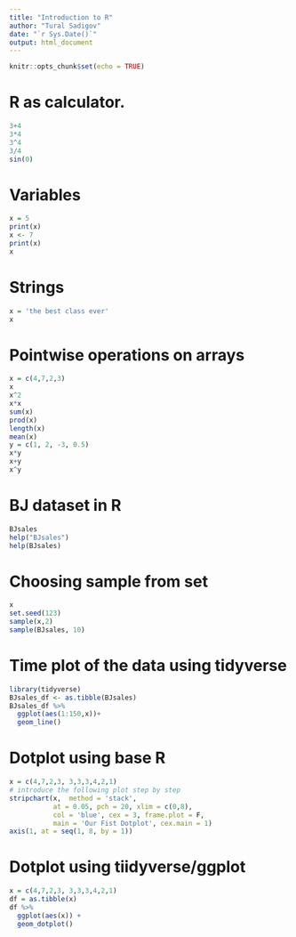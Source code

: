 ```yaml
---
title: "Introduction to R"
author: "Tural Sadigov"
date: "`r Sys.Date()`"
output: html_document
---
```


```r
knitr::opts_chunk$set(echo = TRUE)
```

# R as calculator.

```r
3+4
3*4
3^4
3/4
sin(0)
```

# Variables

```r
x = 5
print(x)
x <- 7
print(x)
x
```

# Strings

```r
x = 'the best class ever'
x
```

# Pointwise operations on arrays
```r
x = c(4,7,2,3)
x
x^2
x*x
sum(x)
prod(x)
length(x)
mean(x)
y = c(1, 2, -3, 0.5)
x*y
x+y
x^y
```

# BJ dataset in R
```r
BJsales
help("BJsales")
help(BJsales)
```
# Choosing sample from set
```r
x
set.seed(123)
sample(x,2)
sample(BJsales, 10)
```

# Time plot of the data using tidyverse
```r
library(tidyverse)
BJsales_df <- as.tibble(BJsales)
BJsales_df %>% 
  ggplot(aes(1:150,x))+
  geom_line()
```


# Dotplot using base R
```r
x = c(4,7,2,3, 3,3,3,4,2,1)
# introduce the following plot step by step
stripchart(x,  method = 'stack', 
           at = 0.05, pch = 20, xlim = c(0,8),
           col = 'blue', cex = 3, frame.plot = F,
           main = 'Our Fist Dotplot', cex.main = 1)
axis(1, at = seq(1, 8, by = 1))
```

# Dotplot using tiidyverse/ggplot

```r
x = c(4,7,2,3, 3,3,3,4,2,1)
df = as.tibble(x)
df %>% 
  ggplot(aes(x)) +
  geom_dotplot()
```




